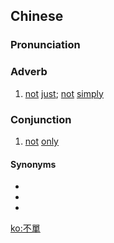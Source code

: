 {{also|不单}}
==Chinese==
{{zh-forms|s=不单}}

===Pronunciation===
{{zh-pron
|m=不dān
|c=bat1 daan1
|cat=adv
}}

===Adverb===
{{zh-adv}}

# [[not]] [[just]]; [[not]] [[simply]]

===Conjunction===
{{zh-con}}

# [[not]] [[only]]

====Synonyms====
* {{zh-l|不但}}
* {{zh-l|不光}}
* {{zh-l|不僅}}

[[ko:不單]]